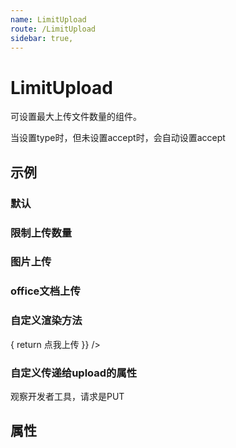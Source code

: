 ```yaml
---
name: LimitUpload
route: /LimitUpload
sidebar: true,
---
```



# LimitUpload
可设置最大上传文件数量的组件。

当设置type时，但未设置accept时，会自动设置accept

## 示例

### 默认
<Playground>
  <LimitUpload action="http://www.baidu.com" />
</Playground>


### 限制上传数量
<Playground>
  <LimitUpload maxNumber={2} action="http://www.baidu.com"/>
</Playground>


### 图片上传
<Playground>
  <LimitUpload type={UploadType.IMAGE} action="http://www.baidu.com"/>
</Playground>

### office文档上传
<Playground>
  <LimitUpload accept={UploadAcceptType.OFFICE} />
</Playground>

### 自定义渲染方法
<Playground>
  <LimitUpload 
    action="http://www.baidu.com"
    chooserRender={()=> {
      return <span>点我上传</span>
      }}
  />
</Playground>


### 自定义传递给upload的属性

观察开发者工具，请求是PUT

<Playground>
  <LimitUpload 
    action="http://www.baidu.com"
    uploadProps={{
      method:'put'
    }}
  />
</Playground>

## 属性
<Props of={LimitUpload} />
